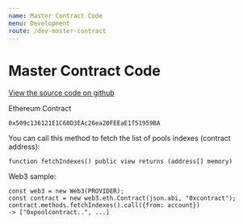 ---
name: Master Contract Code
menu: Development
route: /dev-master-contract
---

# Master Contract Code

<a target="_blank" href="https://github.com/HornDeFi/horn-pool-contract/blob/master/contracts/UnifiedHornVault.sol">View the source code on github</a>

Ethereum Contract
```
0x509c136121E1C60D3EAc26ea20FEEaE1f51959BA
```

You can call this method to fetch the list of pools indexes (contract address):
```
function fetchIndexes() public view returns (address[] memory) 
```

Web3 sample:

```
const web3 = new Web3(PROVIDER);
const contract = new web3.eth.Contract(json.abi, "0xcontract");
contract.methods.fetchIndexes().call({from: account})
-> ["0xpoolcontract..", ...]
```